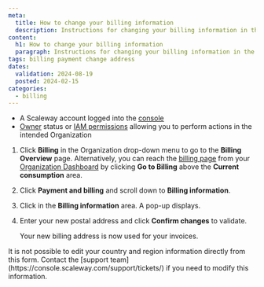 ```yaml
---
meta:
  title: How to change your billing information
  description: Instructions for changing your billing information in the Scaleway console.
content:
  h1: How to change your billing information
  paragraph: Instructions for changing your billing information in the Scaleway console.
tags: billing payment change address
dates:
  validation: 2024-08-19
  posted: 2024-02-15
categories:
  - billing
---
```


<Macro id="requirements" />

- A Scaleway account logged into the [console](https://console.scaleway.com)
- [Owner](/iam/concepts/#owner) status or [IAM permissions](/iam/concepts/#permission) allowing you to perform actions in the intended Organization


1. Click **Billing** in the Organization drop-down menu to go to the **Billing Overview** page.
    <Message type="tip">
      Alternatively, you can reach the [billing page](https://console.scaleway.com/billing/overview) from your [Organization Dashboard](https://console.scaleway.com/organization) by clicking **Go to Billing** above the **Current consumption** area.
    </Message>
2. Click **Payment and billing** and scroll down to **Billing information**.
3. Click <Icon name="edit" /> in the **Billing information** area. A pop-up displays.
4. Enter your new postal address and click **Confirm changes** to validate.

    Your new billing address is now used for your invoices.

<Message type="note">
  It is not possible to edit your country and region information directly from this form. Contact the [support team](https://console.scaleway.com/support/tickets/) if you need to modify this information.
</Message>